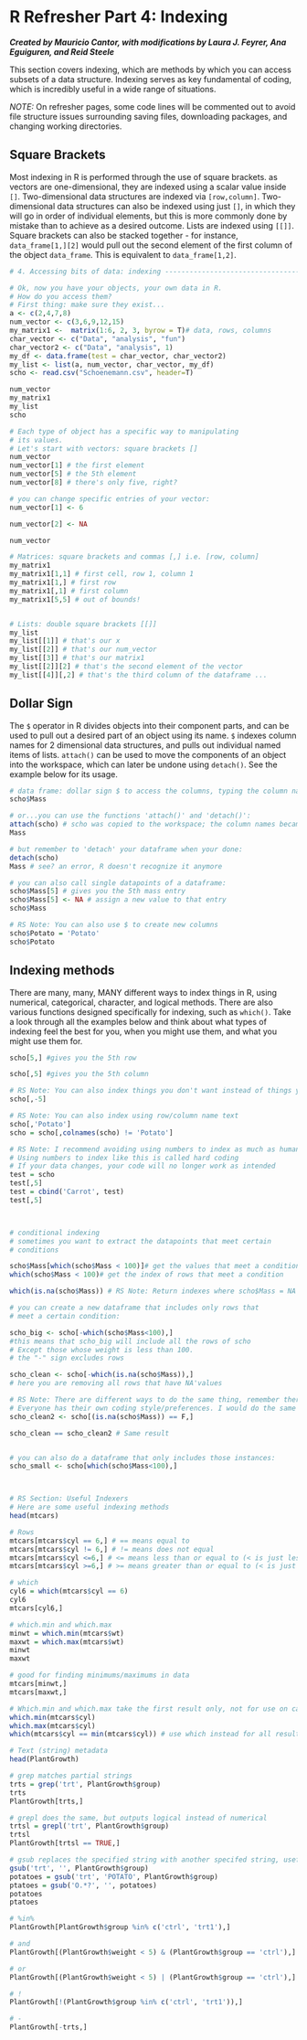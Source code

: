 # R Refresher Part 4: Indexing

***Created by Mauricio Cantor, with modifications by Laura J. Feyrer, Ana Eguiguren, and Reid Steele***

This section covers indexing, which are methods by which you can access subsets of a data structure. Indexing serves as key fundamental of coding, which is incredibly useful in a wide range of situations.

*NOTE:* On refresher pages, some code lines will be commented out to avoid file structure issues surrounding saving files, downloading packages, and changing working directories.

## Square Brackets

Most indexing in R is performed through the use of square brackets. as vectors are one-dimensional, they are indexed using a scalar value inside `[]`. Two-dimensional data structures are indexed via `[row,column]`. Two-dimensional data structures can also be indexed using just `[]`, in which they will go in order of individual elements, but this is more commonly done by mistake than to achieve as a desired outcome. Lists are indexed using `[[]]`. Square brackets can also be stacked together - for instance, `data_frame[1,][2]` would pull out the second element of the first column of the object `data_frame`. This is equivalent to `data_frame[1,2]`.

```r
# 4. Accessing bits of data: indexing ------------------------------------------

# Ok, now you have your objects, your own data in R.
# How do you access them?
# First thing: make sure they exist...
a <- c(2,4,7,8)
num_vector <- c(3,6,9,12,15)
my_matrix1 <-  matrix(1:6, 2, 3, byrow = T)# data, rows, columns
char_vector <- c("Data", "analysis", "fun")
char_vector2 <- c("Data", "analysis", 1)
my_df <- data.frame(test = char_vector, char_vector2)
my_list <- list(a, num_vector, char_vector, my_df)
scho <- read.csv("Schoenemann.csv", header=T)

num_vector
my_matrix1
my_list
scho

# Each type of object has a specific way to manipulating 
# its values.
# Let's start with vectors: square brackets []
num_vector
num_vector[1] # the first element
num_vector[5] # the 5th element
num_vector[8] # there's only five, right?

# you can change specific entries of your vector:
num_vector[1] <- 6

num_vector[2] <- NA 

num_vector

# Matrices: square brackets and commas [,] i.e. [row, column]
my_matrix1
my_matrix1[1,1] # first cell, row 1, column 1
my_matrix1[1,] # first row
my_matrix1[,1] # first column
my_matrix1[5,5] # out of bounds!


# Lists: double square brackets [[]]
my_list
my_list[[1]] # that's our x
my_list[[2]] # that's our num_vector
my_list[[3]] # that's our matrix1
my_list[[2]][2] # that's the second element of the vector
my_list[[4]][,2] # that's the third column of the dataframe ...

```

## Dollar Sign

The `$` operator in R divides objects into their component parts, and can be used to pull out a desired part of an object using its name. `$` indexes column names for 2 dimensional data structures, and pulls out individual named items of lists. `attach()` can be used to move the components of an object into the workspace, which can later be undone using `detach()`. See the example below for its usage.

```r
# data frame: dollar sign $ to access the columns, typing the column names
scho$Mass

# or...you can use the functions 'attach()' and 'detach()':
attach(scho) # scho was copied to the workspace; the column names became objects and we can simply access them by typing their names
Mass

# but remember to 'detach' your dataframe when your done:
detach(scho)
Mass # see? an error, R doesn't recognize it anymore

# you can also call single datapoints of a dataframe:
scho$Mass[5] # gives you the 5th mass entry
scho$Mass[5] <- NA # assign a new value to that entry
scho$Mass

# RS Note: You can also use $ to create new columns
scho$Potato = 'Potato'
scho$Potato

```

## Indexing methods

There are many, many, MANY different ways to index things in R, using numerical, categorical, character, and logical methods. There are also various functions designed specifically for indexing, such as `which()`. Take a look through all the examples below and think about what types of indexing feel the best for you, when you might use them, and what you might use them for.

```r
scho[5,] #gives you the 5th row

scho[,5] #gives you the 5th column

# RS Note: You can also index things you don't want instead of things you do want using != and -
scho[,-5]

# RS Note: You can also index using row/column name text
scho[,'Potato']
scho = scho[,colnames(scho) != 'Potato']

# RS Note: I recommend avoiding using numbers to index as much as humanly possible
# Using numbers to index like this is called hard coding
# If your data changes, your code will no longer work as intended
test = scho
test[,5]
test = cbind('Carrot', test)
test[,5]



# conditional indexing
# sometimes you want to extract the datapoints that meet certain
# conditions

scho$Mass[which(scho$Mass < 100)]# get the values that meet a condition
which(scho$Mass < 100)# get the index of rows that meet a condition

which(is.na(scho$Mass)) # RS Note: Return indexes where scho$Mass = NA

# you can create a new dataframe that includes only rows that
# meet a certain condition:

scho_big <- scho[-which(scho$Mass<100),]
#this means that scho_big will include all the rows of scho
# Except those whose weight is less than 100. 
# the "-" sign excludes rows

scho_clean <- scho[-which(is.na(scho$Mass)),]
# here you are removing all rows that have NA'values

# RS Note: There are different ways to do the same thing, remember there are no wrong answers!
# Everyone has their own coding style/preferences. I would do the same thing like this:
scho_clean2 <- scho[(is.na(scho$Mass)) == F,]

scho_clean == scho_clean2 # Same result


# you can also do a dataframe that only includes those instances:
scho_small <- scho[which(scho$Mass<100),]



# RS Section: Useful Indexers
# Here are some useful indexing methods
head(mtcars)

# Rows
mtcars[mtcars$cyl == 6,] # == means equal to
mtcars[mtcars$cyl != 6,] # != means does not equal
mtcars[mtcars$cyl <=6,] # <= means less than or equal to (< is just less than)
mtcars[mtcars$cyl >=6,] # >= means greater than or equal to (< is just greater than)

# which
cyl6 = which(mtcars$cyl == 6)
cyl6
mtcars[cyl6,]

# which.min and which.max
minwt = which.min(mtcars$wt) 
maxwt = which.max(mtcars$wt)
minwt
maxwt

# good for finding minimums/maximums in data
mtcars[minwt,]
mtcars[maxwt,]

# Which.min and which.max take the first result only, not for use on categorical data
which.min(mtcars$cyl) 
which.max(mtcars$cyl)
which(mtcars$cyl == min(mtcars$cyl)) # use which instead for all results for categorical data

# Text (string) metadata
head(PlantGrowth)

# grep matches partial strings
trts = grep('trt', PlantGrowth$group)
trts
PlantGrowth[trts,]

# grepl does the same, but outputs logical instead of numerical
trtsl = grepl('trt', PlantGrowth$group)
trtsl
PlantGrowth[trtsl == TRUE,]

# gsub replaces the specified string with another specifed string, useful for removing things
gsub('trt', '', PlantGrowth$group)
potatoes = gsub('trt', 'POTATO', PlantGrowth$group)
ptatoes = gsub('O.*?', '', potatoes)
potatoes
ptatoes

# %in%
PlantGrowth[PlantGrowth$group %in% c('ctrl', 'trt1'),]

# and
PlantGrowth[(PlantGrowth$weight < 5) & (PlantGrowth$group == 'ctrl'),]

# or
PlantGrowth[(PlantGrowth$weight < 5) | (PlantGrowth$group == 'ctrl'),]

# !
PlantGrowth[!(PlantGrowth$group %in% c('ctrl', 'trt1')),]

# -
PlantGrowth[-trts,]
```
